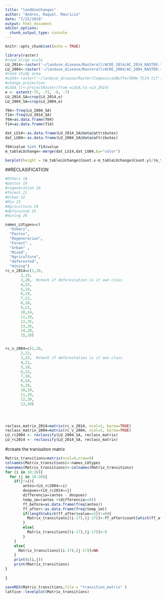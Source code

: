 ```yaml
---
title: "landUseChanges"
author: "Andres, Raquel, Mauricio"
date: "7/25/2018"
output: html_document
editor_options: 
  chunk_output_type: console
---
```


```r
knitr::opts_chunk$set(echo = TRUE)
```


```r
library(raster)
#read alrge scale
LU_2014<-raster('~/landuse_disease/Rasterall/ACRE_2014/AC_2014_RASTER.tif')
LU_2004<-raster('~/landuse_disease/Rasterall/ACRE_2004/AC_2004_RASTER.tif')
#read study area
#LUSA<-raster('~/landuse_disease/Raster/ComposicaoBuffer500m_TC14.tif')
#change projection
#LUSA_ll<-projectRaster(from =LUSA,to =LU_2014)
e <- extent(-75, -71, -9, -7)
LU_2014_SA=crop(LU_2014,e)
LU_2004_SA=crop(LU_2004,e)
```



```r
f04<-freq(LU_2004_SA)
f14<-freq(LU_2014_SA)
f04=as.data.frame(f04)
f14=as.data.frame(f14)

dat_LU14<-as.data.frame(LU_2014_SA@data@attributes) 
dat_LU04<-as.data.frame(LU_2004_SA@data@attributes)

f04$value %in% f14$value
m_tableLUchange<-merge(dat_LU14,dat_LU04,by="color")

```

```r
barplot(height = (m_tableLUchange$Count.x-m_tableLUchange$Count.y)/(m_tableLUchange$Count.x+m_tableLUchange$Count.y),names.arg=m_tableLUchange$tc_2014,cex.name=0.4,las=2)


```


##RECLASIFICATION
```r
#Others 18
#pastos 19
#regeneration 20
#forest 21
#Urban 22
#Mix 23
#Agriculture 24
#deforested 25
#mining 26

names_LUtypes=c(
  "Others",
  "Pastos",
  "Regeneration",
  "Forest" ,
  "Urban" ,
  "Mixed",
  "Agriculture", 
  "deforested",
  "mining")
rc_v_2014=c(1,18,
       2,19,
       3,20,  #check if deforestation is it own class
       4,23,
       5,19,
       6,19,
       7,22,
       8,18,
       9,21,
       10,24,
       11,19,
       12,25,
       13,26,
       14,20,
       15,18)


rc_v_2004=c(1,18,
       2,22,
       3,25,  #check if deforestation is it own class
       4,21,
       5,18,
       6,23,
       7,18,
       8,18,
       9,19,
       10,19,
       11,19,
       12,20,
       13,20)




reclass_matrix_2014=matrix(rc_v_2014, ncol=2, byrow=TRUE)
reclass_matrix_2004=matrix(rc_v_2004, ncol=2, byrow=TRUE)
LU_rc2004 <- reclassify(LU_2004_SA, reclass_matrix)
LU_rc2014 <- reclassify(LU_2014_SA, reclass_matrix)
```

#create the tranissiton matrix
```r
Matrix_transitions=matrix(ncol=9,nrow=9)
colnames(Matrix_transitions)<-names_LUtypes
rownames(Matrix_transitions)<-colnames(Matrix_transitions)
for (i in 18:26){
  for (j in 18:26){
    if(j!=i){  
        antes=(LU_rc2004==i)
        despues=(LU_rc2014==j)
        differencia=(antes - despues)
        temp_im=(antes +(differencia==0))
        ff_before=as.data.frame(freq(antes))  
        ff_after<-as.data.frame(freq(temp_im))
        if(length(which(ff_after$value==2))!=0){
          Matrix_transitions[(i-17),(j-17)]<-ff_after$count[which(ff_after$value==2)]/ff_before$count[which(ff_before$value==1)]
        }
        else{
          Matrix_transitions[(i-17),(j-17)]<-0
        }
    }
    else{
      Matrix_transitions[(i-17),(j-17)]=NA
    }
    print(c(i,j))  
    print(Matrix_transitions)
}
  
}

saveRDS(Matrix_transitions,file = "transition_matrix" )
lattice::levelplot(Matrix_transitions)
```